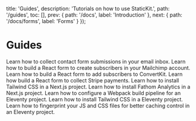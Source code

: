 
  title: 'Guides',
  description: 'Tutorials on how to use StaticKit.',
  path: '/guides',
  toc: [],
  prev: {
    path: '/docs',
    label: 'Introduction'
  },
  next: {
    path: '/docs/forms',
    label: 'Forms'
  }
});

# Guides

<GuideItem title="How To Build a Contact Form with React" href="/guides/contact-form-react">
  Learn how to collect contact form submissions in your email inbox.
</GuideItem>

<GuideItem title="How To Build a Mailchimp Form with React" href="/guides/mailchimp-react">
  Learn how to build a React form to create subscribers in your Mailchimp account.
</GuideItem>

<GuideItem title="How To Build a ConvertKit Form with React" href="/guides/convertkit-react">
  Learn how to build a React form to add subscribers to ConvertKit.
</GuideItem>

<GuideItem title="How To Build a Stripe Form with React" href="/guides/stripe-payments-react">
  Learn how build a React form to collect Stripe payments.
</GuideItem>

<GuideItem title="How To Use Tailwind CSS with Next.js" href="/guides/next-js-tailwind">
  Learn how to install Tailwind CSS in a Next.js project.
</GuideItem>

<GuideItem title="How To Use Fathom Analytics with Next.js" href="/guides/fathom-analytics-next-js">
  Learn how to install Fathom Analytics in a Next.js project.
</GuideItem>

<GuideItem title="How To Use Webpack in an Eleventy Project" href="/guides/eleventy-webpack">
  Learn how to configure a Webpack build pipeline for an Eleventy project.
</GuideItem>

<GuideItem title="How To Use Tailwind CSS with Eleventy" href="/guides/eleventy-tailwind">
  Learn how to install Tailwind CSS in a Eleventy project.
</GuideItem>

<GuideItem title="How To Use Asset Fingerprinting with Eleventy" href="/guides/eleventy-asset-fingerprinting">
  Learn how to fingerprint your JS and CSS files for better caching control in an Eleventy project.
</GuideItem>
